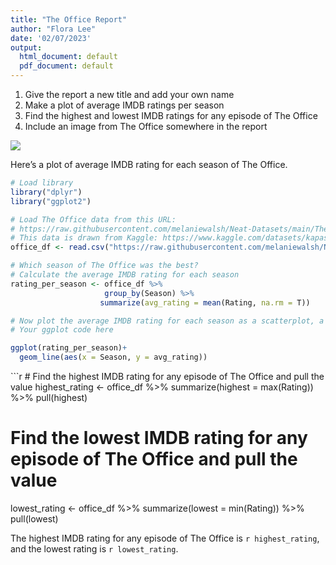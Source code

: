 ```yaml
---
title: "The Office Report"
author: "Flora Lee"
date: '02/07/2023'
output:
  html_document: default
  pdf_document: default
---
```


1. Give the report a new title and add your own name
2. Make a plot of average IMDB ratings per season
3. Find the highest and lowest IMDB ratings for any episode of The Office
4. Include an image from The Office somewhere in the report

![](https://static.onecms.io/wp-content/uploads/sites/6/2018/05/gettyimages-141187266-2000.jpg)

Here's a plot of average IMDB rating for each season of The Office.
```r
# Load library
library("dplyr")
library("ggplot2")

# Load The Office data from this URL:
# https://raw.githubusercontent.com/melaniewalsh/Neat-Datasets/main/TheOfficeIMDBPerEpisode.csv
# This data is drawn from Kaggle: https://www.kaggle.com/datasets/kapastor/the-office-imdb-ratings-per-episode
office_df <- read.csv("https://raw.githubusercontent.com/melaniewalsh/Neat-Datasets/main/TheOfficeIMDBPerEpisode.csv", stringsAsFactors = F)

# Which season of The Office was the best?
# Calculate the average IMDB rating for each season
rating_per_season <- office_df %>% 
                     group_by(Season) %>% 
                    summarize(avg_rating = mean(Rating, na.rm = T))

# Now plot the average IMDB rating for each season as a scatterplot, a line plot, or both
# Your ggplot code here

ggplot(rating_per_season)+
  geom_line(aes(x = Season, y = avg_rating))
```

```r

# Find the highest IMDB rating for any episode of The Office and pull the value
highest_rating <- office_df %>% 
                  summarize(highest = max(Rating)) %>%
                  pull(highest) 

# Find the lowest IMDB rating for any episode of The Office and pull the value
lowest_rating <- office_df %>% 
                  summarize(lowest = min(Rating)) %>%
                  pull(lowest) 

The highest IMDB rating for any episode of The Office is `r highest_rating`, and the lowest rating is `r lowest_rating`.